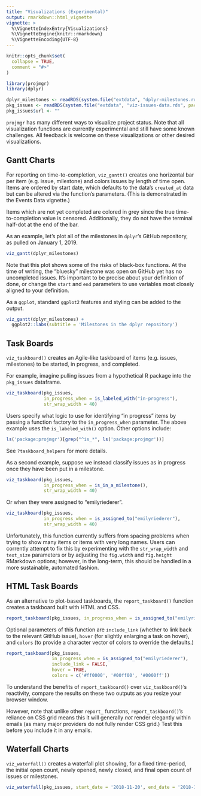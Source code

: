 ```yaml
---
title: "Visualizations (Experimental)"
output: rmarkdown::html_vignette
vignette: >
  %\VignetteIndexEntry{Visualizations}
  %\VignetteEngine{knitr::rmarkdown}
  %\VignetteEncoding{UTF-8}
---
```


```r
knitr::opts_chunk$set(
  collapse = TRUE,
  comment = "#>"
)

library(projmgr)
library(dplyr)
```

```r
dplyr_milestones <- readRDS(system.file("extdata", "dplyr-milestones.rds", package = "projmgr", mustWork = TRUE))
pkg_issues <- readRDS(system.file("extdata", "viz-issues-data.rds", package = "projmgr", mustWork = TRUE))
pkg_issues$url <- ""
```

`projmgr` has many different ways to visualize project status. Note that all visualization functions are currently experimental and still have some known challenges. All feedback is welcome on these visualizations or other desired visualizations.

## Gantt Charts

For reporting on time-to-completion, `viz_gantt()` creates one horizontal bar per item (e.g. issue, milestone) and colors issues by length of time open. Items are ordered by start date, which defaults to the data's `created_at` data but can be altered via the function's parameters. (This is demonstrated in the Events Data vignette.)

Items which are not yet completed are colored in grey since the true time-to-completion value is censored. Additionally, they do not have the terminal half-dot at the end of the bar.

As an example, let's plot all of the milestones in `dplyr`'s GitHub repository, as pulled on January 1, 2019.

```r
viz_gantt(dplyr_milestones)
```

Note that this plot shows some of the risks of black-box functions. At the time of writing, the "bluesky" milestone was open on GitHub yet has no uncompleted issues. It's important to be precise about your definition of done, or change the `start` and `end` parameters to use variables most closely aligned to your definition.

As a `ggplot`, standard `ggplot2` features and styling can be added to the output.

```r
viz_gantt(dplyr_milestones) +
  ggplot2::labs(subtitle = 'Milestones in the dplyr repository')
```

## Task Boards

`viz_taskboard()` creates an Agile-like taskboard of items (e.g. issues, milestones) to be started, in progress, and completed.

For example, imagine pulling issues from a hypothetical R package into the `pkg_issues` dataframe.

```r
viz_taskboard(pkg_issues, 
              in_progress_when = is_labeled_with("in-progress"), 
              str_wrap_width = 40)
```

Users specify what logic to use for identifying "in progress" items by passing a function factory to the `in_progress_when` parameter. The above example uses the `is_labeled_with()` option. Other options include:

```r
ls('package:projmgr')[grep("^is_*", ls('package:projmgr'))]
```

See `?taskboard_helpers` for more details.

As a second example, suppose we instead classify issues as in progress once they have been put in a milestone.

```r
viz_taskboard(pkg_issues, 
              in_progress_when = is_in_a_milestone(), 
              str_wrap_width = 40)
```

Or when they were assigned to "emilyriederer".

```r
viz_taskboard(pkg_issues, 
              in_progress_when = is_assigned_to("emilyriederer"), 
              str_wrap_width = 40)
```


Unfortunately, this function currently suffers from spacing problems when trying to show many items or items with very long names. Users can corrently attempt to fix this by experimenting with the `str_wrap_width` and `text_size` parameters or by adjusting the `fig.width` and `fig.height` RMarkdown options; however, in the long-term, this should be handled in a more sustainable, automated fashion.

## HTML Task Boards

As an alternative to plot-based taskboards, the `report_taskboard()` function creates a taskboard built with HTML and CSS. 

```r
report_taskboard(pkg_issues, in_progress_when = is_assigned_to("emilyriederer"))
```

Optional parameters of this function are `include_link` (whether to link back to the relevant GitHub issue), `hover` (for slightly enlarging a task on hover), and `colors` (to provide a character vector of colors to override the defaults.) 


```r
report_taskboard(pkg_issues, 
                 in_progress_when = is_assigned_to("emilyriederer"),
                 include_link = FALSE,
                 hover = TRUE,
                 colors = c('#ff0000', '#00ff00', '#0000ff'))
```

To understand the benefits of `report_taskboard()` over `viz_taskboard()`'s reactivity, compare the results on these two outputs as you resize your browser window. 

However, note that unlike other `report_` functions, `report_taskboard()`'s reliance on CSS grid means this it will generally *not* render elegantly within emails (as many major providers do not fully render CSS grid.) Test this before you include it in any emails.

## Waterfall Charts

`viz_waterfall()` creates a waterfall plot showing, for a fixed time-period, the initial open count, newly opened, newly closed, and final open count of issues or milestones. 

```r
viz_waterfall(pkg_issues, start_date = '2018-11-20', end_date = '2018-12-15')
```
